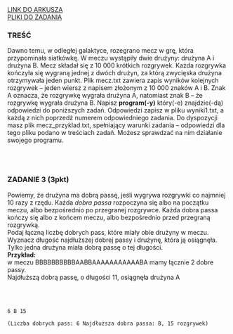 
<div className="box_link"><a className="link  link_materials" target="_blank" href="https://arkusze.pl/maturalne/informatyka-2022-grudzien-probna-rozszerzona.pdf">LINK DO ARKUSZA</a>
<br/>
<a className="link  link_materials" href="https://arkusze.pl/maturalne/informatyka-2022-grudzien-probna-rozszerzona-zalaczniki.zip"> PLIKI DO ZADANIA</a>

<br/>
</div>

### TREŚĆ
Dawno temu, w odległej galaktyce, rozegrano mecz w grę, która przypominała siatkówkę.
W meczu wystąpiły dwie drużyny: drużyna A i drużyna B. Mecz składał się z 10 000 krótkich
rozgrywek. Każda rozgrywka kończyła się wygraną jednej z dwóch drużyn, za którą
zwycięska drużyna otrzymywała jeden punkt.
Plik mecz.txt zawiera zapis wyników kolejnych rozgrywek – jeden wiersz z napisem
złożonym z 10 000 znaków A i B. Znak A oznacza, że rozgrywkę wygrała drużyna A,
natomiast znak B – że rozgrywkę wygrała drużyna B.
Napisz <b>program(-y)</b> który(-e) znajdzie(-dą) odpowiedzi do poniższych zadań. Odpowiedzi
zapisz w pliku wyniki1.txt, a każdą z nich poprzedź numerem odpowiedniego zadania.
Do dyspozycji masz plik mecz_przyklad.txt, spełniający warunki zadania – odpowiedzi
dla tego pliku podano w treściach zadań. Możesz sprawdzać na nim działanie swojego
programu.

<br/><br/>

### ZADANIE 3 (3pkt)
Powiemy, że drużyna ma dobrą passę, jeśli wygrywa rozgrywki co najmniej 10 razy z rzędu.
Każda <i>dobra passa</i> rozpoczyna się albo na początku meczu, albo bezpośrednio po
przegranej rozgrywce. Każda dobra passa kończy się albo z końcem meczu, albo
bezpośrednio przed przegraną rozgrywką.<br/>
Podaj łączną liczbę dobrych pass, które miały obie drużyny w meczu. Wyznacz długość
najdłuższej dobrej passy i drużynę, która ją osiągnęła. Tylko jedna drużyna miała dobrą
passę o tej długości.<br/>
<b>Przykład:<br/></b> w meczu BBBBBBBBBBAABBAAAAAAAAAAABA mamy łącznie 2 dobre passy.<br/>
Najdłuższą dobrą passę, o długości 11, osiągnęła drużyna A

<br/>
<br/>
<Dropdown title="ODPOWIEDŹ">
<Code>
6 B 15 <br/>
(Liczba dobrych pass: 6 Najdłuższa dobra passa: B, 15 rozgrywek)
</Code>
</Dropdown>

<Dropdown title="PRZYKŁADOWE ROZWIĄZANIE CAŁEGO ZADANIA">

</Dropdown>



